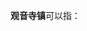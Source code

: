 '''观音寺镇'''可以指：
{{PRC admin/disambig|32/08/30/113/000|41/01/84/103/000|43/07/25/107/000|61/07/27/115/000}}
{{disambig|cat=四字中国镇名消歧义}}
